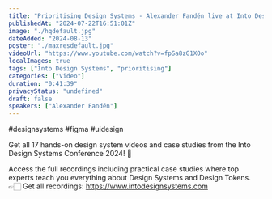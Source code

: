 ```yaml
---
title: "Prioritising Design Systems - Alexander Fandén live at Into Design Systems Conference"
publishedAt: "2024-07-22T16:51:01Z"
image: "./hqdefault.jpg"
dateAdded: "2024-08-13"
poster: "./maxresdefault.jpg"
videoUrl: "https://www.youtube.com/watch?v=fpSa8zG1X0o"
localImages: true
tags: ["Into Design Systems", "prioritising"]
categories: ["Video"]
duration: "0:41:39"
privacyStatus: "undefined"
draft: false
speakers: ["Alexander Fandén"]
---
```

#designsystems #figma #uidesign 

Get all 17 hands-on design system videos and case studies from the Into Design Systems Conference 2024! 🌟

Access the full recordings including practical case studies where top experts teach you everything about Design Systems and Design Tokens.
👉🏻 Get all recordings: https://www.intodesignsystems.com
